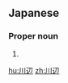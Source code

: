 ==Japanese==
{{ja-kanjitab|かわ|べ|yomi=k}}

===Proper noun===
{{ja-pos|かわべ|proper}}

# {{surname|lang=ja|sort=かわべ}}

[[hu:川辺]]
[[zh:川辺]]
